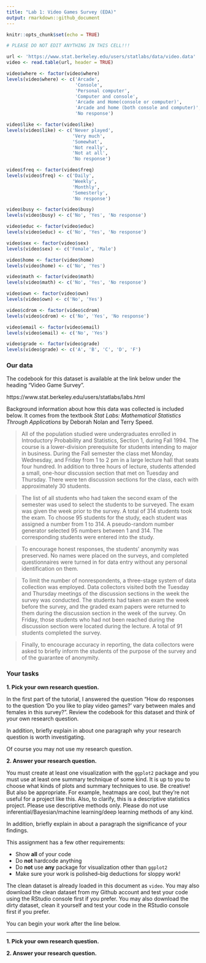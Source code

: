 ```yaml
---
title: "Lab 1: Video Games Survey (EDA)"
output: rmarkdown::github_document
---
```


```r
knitr::opts_chunk$set(echo = TRUE)
```

```r
# PLEASE DO NOT EDIT ANYTHING IN THIS CELL!!!

url <- 'https://www.stat.berkeley.edu/users/statlabs/data/video.data'
video <- read.table(url, header = TRUE)

video$where <- factor(video$where)
levels(video$where) <- c('Arcade', 
                         'Console', 
                         'Personal computer', 
                         'Computer and console', 
                         'Arcade and Home(console or computer)', 
                         'Arcade and home (both console and computer)',
                         'No response')

video$like <- factor(video$like)
levels(video$like) <- c('Never played', 
                        'Very much', 
                        'Somewhat', 
                        'Not really', 
                        'Not at all',
                        'No response')

video$freq <- factor(video$freq)
levels(video$freq) <- c('Daily', 
                        'Weekly', 
                        'Monthly', 
                        'Semesterly',
                        'No response')

video$busy <- factor(video$busy)
levels(video$busy) <- c('No', 'Yes', 'No response')

video$educ <- factor(video$educ)
levels(video$educ) <- c('No', 'Yes', 'No response')

video$sex <- factor(video$sex)
levels(video$sex) <- c('Female', 'Male')

video$home <- factor(video$home)
levels(video$home) <- c('No', 'Yes')

video$math <- factor(video$math)
levels(video$math) <- c('No', 'Yes', 'No response')

video$own <- factor(video$own)
levels(video$own) <- c('No', 'Yes')

video$cdrom <- factor(video$cdrom)
levels(video$cdrom) <- c('No', 'Yes', 'No response')

video$email <- factor(video$email)
levels(video$email) <- c('No', 'Yes')

video$grade <- factor(video$grade)
levels(video$grade) <- c('A', 'B', 'C', 'D', 'F')
```


### Our data

The codebook for this dataset is available at the link below under the heading "Video Game Survey".

https://www.stat.berkeley.edu/users/statlabs/labs.html

Background information about how this data was collected is included below. It comes from the textbook *Stat Labs: Mathematical Statistics Through Applications* by Deborah Nolan and Terry Speed.

> All of the population studied were undergraduates enrolled in Introductory Probability and Statistics, Section 1, during Fall 1994. The course is a lower-division prerequisite for students intending to major in business. During the Fall semester the class met Monday, Wednesday, and Friday from 1 to 2 pm in a large lecture hall that seats four hundred. In addition to three hours of lecture, students attended a small, one-hour discussion section that met on Tuesday and Thursday. There were ten discussion sections for the class, each with approximately 30 students.

> The list of all students who had taken the second exam of the semester was used to select the students to be surveyed. The exam was given the week prior to the survey. A total of 314 students took the exam. To choose 95 students for the study, each student was assigned a number from 1 to 314. A pseudo-random number generator selected 95 numbers between 1 and 314. The corresponding students were entered into the study.

> To encourage honest responses, the students’ anonymity was preserved. No names were placed on the surveys, and completed questionnaires were turned in for data entry without any personal identification on them.

> To limit the number of nonrespondents, a three-stage system of data collection was employed. Data collectors visited both the Tuesday and Thursday meetings of the discussion sections in the week the survey was conducted. The students had taken an exam the week before the survey, and the graded exam papers were returned to them during the discussion section in the week of the survey. On Friday, those students who had not been reached during the discussion section were located during the lecture. A total of 91 students completed the survey.

> Finally, to encourage accuracy in reporting, the data collectors were asked to briefly inform the students of the purpose of the survey and of the guarantee of anonymity.

### Your tasks

**1.  Pick your own research question.**

  In the first part of the tutorial, I answered the question "How do responses to the question 'Do you like to play video games?' vary between males and females in this survey?". Review the codebook for this dataset and think of your own research question.
  
In addition, briefly explain in about one paragraph why your research question is worth investigating.

Of course you may not use my research question.

**2.  Answer your research question.**

You must create at least one visualization with the `ggplot2` package and you must use at least one summary technique of some kind. It is up to you to choose what kinds of plots and summary techniques to use. Be creative! But also be appropriate. For example, heatmaps are cool, but they're not useful for a project like this. Also, to clarify, this is a descriptive statistics project. Please use descriptive methods only. Please do not use inferential/Bayesian/machine learning/deep learning methods of any kind.
  
In addition, briefly explain in about a paragraph the significance of your findings.

This assignment has a few other requirements:

* Show **all** of your code
* Do **not** hardcode anything
* Do **not** use **any** package for visualization other than `ggplot2`
* Make sure your work is polished--big deductions for sloppy work!

The clean dataset is already loaded in this document as `video`. You may also download the clean dataset from my Github account and test your code using the RStudio console first if you prefer. You may also download the dirty dataset, clean it yourself and test your code in the RStudio console first if you prefer.

You can begin your work after the line below.

---

**1.  Pick your own research question.**

**2.  Answer your research question.**
